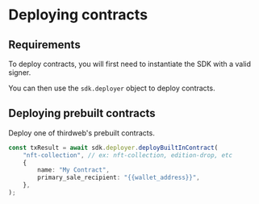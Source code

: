 # Deploying contracts

## Requirements

To deploy contracts, you will first need to instantiate the SDK with a valid signer.

You can then use the `sdk.deployer` object to deploy contracts.

## Deploying prebuilt contracts

Deploy one of thirdweb's prebuilt contracts.

```ts
const txResult = await sdk.deployer.deployBuiltInContract(
	"nft-collection", // ex: nft-collection, edition-drop, etc
	{
		name: "My Contract",
		primary_sale_recipient: "{{wallet_address}}",
	},
);
```
